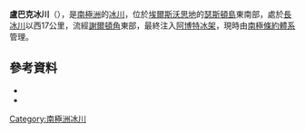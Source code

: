 {{coord|72|30|S|97|9|W|source:GNIS|display=title}}

'''盧巴克冰川'''（{{lang-en|Hlubeck Glacier}}），是[[南極洲|南極洲]]的[[冰川|冰川]]，位於[[埃爾斯沃思地|埃爾斯沃思地]]的[[瑟斯頓島|瑟斯頓島]]東南部，處於[[長冰川|長冰川]]以西17公里，流經[[謝爾頓角|謝爾頓角]]東部，最終注入[[阿博特冰架|阿博特冰架]]，現時由[[南極條約體系|南極條約體系]]管理。

==參考資料==
*{{cite gnis | type = antarid | id = 18562| name = Hlubeck Glacier | accessdate = 2012-06-18}}
*{{usgs-gazetteer|id=18562}}

{{Antarctica-geo-stub}}
[[Category:南極洲冰川|Category:南極洲冰川]]